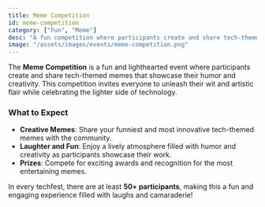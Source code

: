 ```yaml
---
title: Meme Competition
id: meme-competition
category: ["Fun", "Meme"]
desc: "A fun competition where participants create and share tech-themed memes, showcasing humor and creativity"
image: "/assets/images/events/meme-competition.png"
---
```


The **Meme Competition** is a fun and lighthearted event where participants create and share tech-themed memes that showcase their humor and creativity. This competition invites everyone to unleash their wit and artistic flair while celebrating the lighter side of technology.

### What to Expect
- **Creative Memes**: Share your funniest and most innovative tech-themed memes with the community.
- **Laughter and Fun**: Enjoy a lively atmosphere filled with humor and creativity as participants showcase their work.
- **Prizes**: Compete for exciting awards and recognition for the most entertaining memes.

In every techfest, there are at least **50+ participants**, making this a fun and engaging experience filled with laughs and camaraderie!

